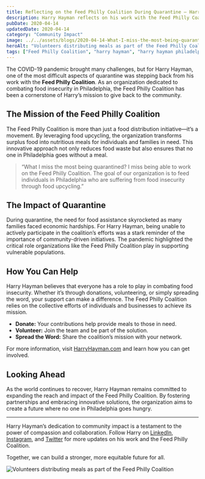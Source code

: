 ```yaml
---
title: Reflecting on the Feed Philly Coalition During Quarantine – Harry Hayman’s Mission to Combat Food Insecurity
description: Harry Hayman reflects on his work with the Feed Philly Coalition during quarantine, emphasizing the importance of food upcycling and community support to combat food insecurity in Philadelphia.
pubDate: 2020-04-14
updatedDate: 2020-04-14
category: "Community Impact"
image: ../../assets/blogs/2020-04-14-What-I-miss-the-most-being-quarantined-I-miss-be/2020-04-14_13-34-33_UTC.jpg
heroAlt: "Volunteers distributing meals as part of the Feed Philly Coalition’s mission to combat food insecurity"
tags: ["Feed Philly Coalition", "harry hayman", "harry hayman philadelphia", "food insecurity", "community impact", "quarantine", "donation", "Philly love"]
---
```


The COVID-19 pandemic brought many challenges, but for Harry Hayman, one of the most difficult aspects of quarantine was stepping back from his work with the **Feed Philly Coalition**. As an organization dedicated to combating food insecurity in Philadelphia, the Feed Philly Coalition has been a cornerstone of Harry’s mission to give back to the community.

## The Mission of the Feed Philly Coalition

The Feed Philly Coalition is more than just a food distribution initiative—it’s a movement. By leveraging food upcycling, the organization transforms surplus food into nutritious meals for individuals and families in need. This innovative approach not only reduces food waste but also ensures that no one in Philadelphia goes without a meal.

> “What I miss the most being quarantined? I miss being able to work on the Feed Philly Coalition. The goal of our organization is to feed individuals in Philadelphia who are suffering from food insecurity through food upcycling.”

## The Impact of Quarantine

During quarantine, the need for food assistance skyrocketed as many families faced economic hardships. For Harry Hayman, being unable to actively participate in the coalition’s efforts was a stark reminder of the importance of community-driven initiatives. The pandemic highlighted the critical role organizations like the Feed Philly Coalition play in supporting vulnerable populations.

## How You Can Help

Harry Hayman believes that everyone has a role to play in combating food insecurity. Whether it’s through donations, volunteering, or simply spreading the word, your support can make a difference. The Feed Philly Coalition relies on the collective efforts of individuals and businesses to achieve its mission.

- **Donate:** Your contributions help provide meals to those in need.
- **Volunteer:** Join the team and be part of the solution.
- **Spread the Word:** Share the coalition’s mission with your network.

For more information, visit [HarryHayman.com](https://HarryHayman.com) and learn how you can get involved.

## Looking Ahead

As the world continues to recover, Harry Hayman remains committed to expanding the reach and impact of the Feed Philly Coalition. By fostering partnerships and embracing innovative solutions, the organization aims to create a future where no one in Philadelphia goes hungry.

---

Harry Hayman’s dedication to community impact is a testament to the power of compassion and collaboration. Follow Harry on [LinkedIn](https://www.linkedin.com/in/harryhayman), [Instagram](https://www.instagram.com/harryhayman/), and [Twitter](https://twitter.com/harryhayman) for more updates on his work and the Feed Philly Coalition.

Together, we can build a stronger, more equitable future for all.

![Volunteers distributing meals as part of the Feed Philly Coalition](../../assets/blogs/2020-04-14-What-I-miss-the-most-being-quarantined-I-miss-be/2020-04-14_13-34-33_UTC.jpg)